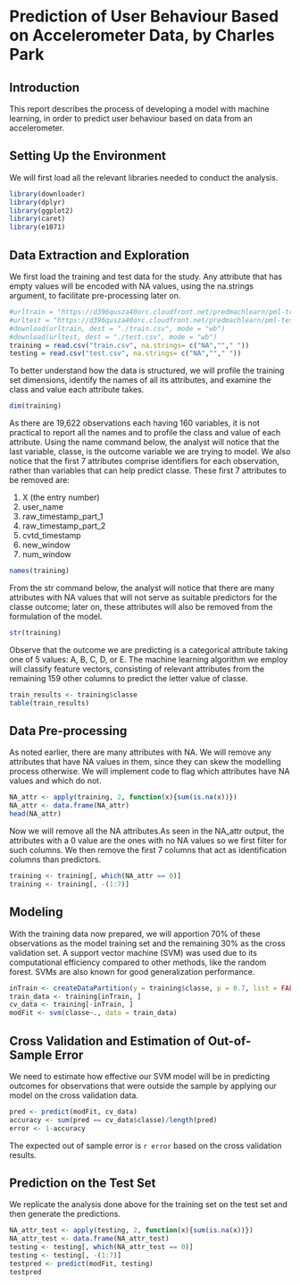Prediction of User Behaviour Based on Accelerometer Data, by Charles Park
=========================================================================

## Introduction
This report describes the process of developing a model with machine learning,
in order to predict user behaviour based on data from an accelerometer. 

## Setting Up the Environment
We will first load all the relevant libraries needed to conduct the analysis. 
```r
library(downloader)
library(dplyr)
library(ggplot2)
library(caret)
library(e1071)
```

## Data Extraction and Exploration
We first load the training and test data for the study. Any attribute that has empty values will 
be encoded with NA values, using the na.strings argument, to facilitate pre-processing later on. 
```r
#urltrain = "https://d396qusza40orc.cloudfront.net/predmachlearn/pml-training.csv" 
#urltest = "https://d396qusza40orc.cloudfront.net/predmachlearn/pml-testing.csv"
#download(urltrain, dest = "./train.csv", mode = "wb")
#download(urltest, dest = "./test.csv", mode = "wb")
training = read.csv("train.csv", na.strings= c("NA",""," ")) 
testing = read.csv("test.csv", na.strings= c("NA",""," "))
```

To better understand how the data is structured, we will profile the training set dimensions, 
identify the names of all its attributes, and examine the class and value each attribute takes. 
```r
dim(training)
```

As there are 19,622 observations each having 160 variables, it is not practical to report all the
names and to profile the class and value of each attribute. Using the name command below, the analyst
will notice that the last variable, classe, is the outcome variable we are trying to model. We also 
notice that the first 7 attributes comprise identifiers for each observation, rather than variables
that can help predict classe. These first 7 attributes to be removed are: 

1. X (the entry number)
2. user_name
3. raw_timestamp_part_1
4. raw_timestamp_part_2
5. cvtd_timestamp
6. new_window
7. num_window 

```r
names(training)
```

From the str command below, the analyst will notice that there are many attributes with NA values 
that will not serve as suitable predictors for the classe outcome; later on, these attributes will also be
removed from the formulation of the model. 
```r
str(training)
```

Observe that the outcome we are predicting is a categorical attribute taking one of 5 values: A, B, C,
D, or E. The machine learning algorithm we employ will classify feature vectors, consisting of relevant 
attributes from the remaining 159 other columns to predict the letter value of classe.  
```r
train_results <- training$classe
table(train_results) 
```

## Data Pre-processing 
As noted earlier, there are many attributes with NA. We will remove any attributes that have NA values in 
them, since they can skew the modelling process otherwise. We will implement code to flag which attributes 
have NA values and which do not.  
```r
NA_attr <- apply(training, 2, function(x){sum(is.na(x))})
NA_attr <- data.frame(NA_attr)
head(NA_attr)
```

Now we will remove all the NA attributes.As seen in the NA_attr output, the attributes with a 0 value 
are the ones with no NA values so we first filter for such columns. We then remove the first 7 columns 
that act as identification columns than predictors.  
```r
training <- training[, which(NA_attr == 0)]
training <- training[, -(1:7)]
```

## Modeling 
With the training data now prepared, we will apportion 70% of these observations as the model training 
set and the remaining 30% as the cross validation set. A support vector machine (SVM) was used due to its 
computational efficiency compared to other methods, like the random forest. SVMs are also known for good
generalization performance. 

```r
inTrain <- createDataPartition(y = training$classe, p = 0.7, list = FALSE)
train_data <- training[inTrain, ]
cv_data <- training[-inTrain, ]
modFit <- svm(classe~., data = train_data)
```

## Cross Validation and Estimation of Out-of-Sample Error
We need to estimate how effective our SVM model will be in predicting outcomes for observations
that were outside the sample by applying our model on the cross validation data. 

```r
pred <- predict(modFit, cv_data)
accuracy <- sum(pred == cv_data$classe)/length(pred) 
error <- 1-accuracy
```

The expected out of sample error is `r error` based on the cross validation results. 

## Prediction on the Test Set

We replicate the analysis done above for the training set on the test set and then generate the predictions. 
```r
NA_attr_test <- apply(testing, 2, function(x){sum(is.na(x))})
NA_attr_test <- data.frame(NA_attr_test)
testing <- testing[, which(NA_attr_test == 0)]
testing <- testing[, -(1:7)]
testpred <- predict(modFit, testing)
testpred
```


